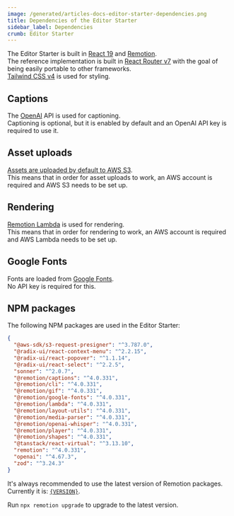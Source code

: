 ```yaml
---
image: /generated/articles-docs-editor-starter-dependencies.png
title: Dependencies of the Editor Starter
sidebar_label: Dependencies
crumb: Editor Starter
---
```


The Editor Starter is built in [React 19](https://react.dev/) and [Remotion](https://www.remotion.dev/).  
The reference implementation is built in [React Router v7](https://reactrouter.com/) with the goal of being easily portable to other frameworks.  
[Tailwind CSS v4](https://tailwindcss.com/) is used for styling.

## Captions

The [OpenAI](https://platform.openai.com/docs/guides/speech-to-text) API is used for captioning.  
Captioning is optional, but it is enabled by default and an OpenAI API key is required to use it.

## Asset uploads

[Assets are uploaded by default to AWS S3](/docs/editor-starter/asset-uploads).  
This means that in order for asset uploads to work, an AWS account is required and AWS S3 needs to be set up.

## Rendering

[Remotion Lambda](https://www.remotion.dev/docs/lambda) is used for rendering.  
This means that in order for rendering to work, an AWS account is required and AWS Lambda needs to be set up.

## Google Fonts

Fonts are loaded from [Google Fonts](https://fonts.google.com/).  
No API key is required for this.

## NPM packages


The following NPM packages are used in the Editor Starter:

```json
{
  "@aws-sdk/s3-request-presigner": "^3.787.0",
  "@radix-ui/react-context-menu": "^2.2.15",
  "@radix-ui/react-popover": "^1.1.14",
  "@radix-ui/react-select": "^2.2.5",
  "sonner": "^2.0.7",
  "@remotion/captions": "^4.0.331",
  "@remotion/cli": "^4.0.331",
  "@remotion/gif": "^4.0.331",
  "@remotion/google-fonts": "^4.0.331",
  "@remotion/lambda": "^4.0.331",
  "@remotion/layout-utils": "^4.0.331",
  "@remotion/media-parser": "^4.0.331",
  "@remotion/openai-whisper": "^4.0.331",
  "@remotion/player": "^4.0.331",
  "@remotion/shapes": "^4.0.331",
  "@tanstack/react-virtual": "^3.13.10",
  "remotion": "^4.0.331",
  "openai": "^4.67.3",
  "zod": "^3.24.3"
}
```

It's always recommended to use the latest version of Remotion packages. Currently it is: <a href="https://remotion.dev/changelog"><code>{VERSION}</code></a>.

Run `npx remotion upgrade` to upgrade to the latest version.
